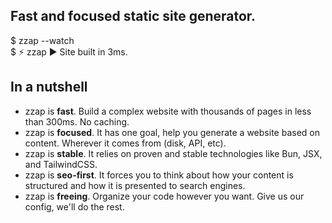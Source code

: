 <div class="mb-16 flex flex-col items-center justify-center gap-4 ">
  <h2 class="mt-0 text-center  text-[50pt] font-extrabold leading-none ">
    Fast and focused static site generator.
  </h2>
  <div class="my-2 block w-min text-nowrap bg-yellow-100 p-2 font-mono text-base text-yellow-700 dark:bg-yellow-200">
    <div>$ zzap --watch</div>
    <div>$ ⚡ zzap ▶ Site built in 3ms.</div>
  </div>
</div>

## In a nutshell

- zzap is **fast**. Build a complex website with thousands of pages in less than 300ms. No caching.
- zzap is **focused**. It has one goal, help you generate a website based on content. Wherever it comes from (disk, API, etc).
- zzap is **stable**. It relies on proven and stable technologies like Bun, JSX, and TailwindCSS.
- zzap is **seo-first**. It forces you to think about how your content is structured and how it is presented to search engines.
- zzap is **freeing**. Organize your code however you want. Give us our config, we'll do the rest.
